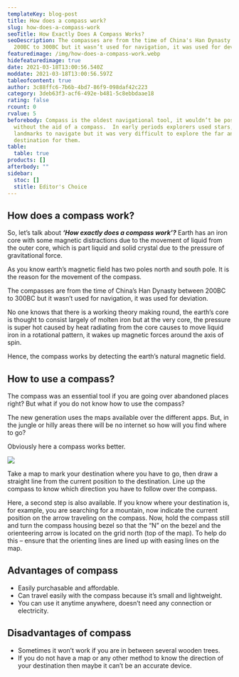 ```yaml
---
templateKey: blog-post
title: How does a compass work?
slug: how-does-a-compass-work
seoTitle: How Exactly Does A Compass Works?
seoDescription: The compasses are from the time of China's Han Dynasty between
  200BC to 300BC but it wasn’t used for navigation, it was used for deviation.
featuredimage: /img/how-does-a-compass-work.webp
hidefeaturedimage: true
date: 2021-03-18T13:00:56.540Z
moddate: 2021-03-18T13:00:56.597Z
tableofcontent: true
author: 3c88ffc6-7b6b-4bd7-86f9-098daf42c223
category: 3deb63f3-acf6-492e-b481-5c8ebbdaae18
rating: false
rcount: 0
rvalue: 5
beforebody: Compass is the oldest navigational tool, it wouldn’t be possible
  without the aid of a compass.  In early periods explorers used stars, sun, and
  landmarks to navigate but it was very difficult to explore the far and unknown
  destination for them.
table:
  table: true
products: []
afterbody: ""
sidebar:
  stoc: []
  stitle: Editor's Choice
---
```

## **How does a compass work?**

So, let’s talk about ***‘How exactly does a compass work’?*** Earth has an iron core with some magnetic distractions due to the movement of liquid from the outer core, which is part liquid and solid crystal due to the pressure of gravitational force.

As you know earth’s magnetic field has two poles north and south pole. It is the reason for the movement of the compass.

The compasses are from the time of China’s Han Dynasty between 200BC to 300BC but it wasn’t used for navigation, it was used for deviation.

No one knows that there is a working theory making round, the earth’s core is thought to consist largely of molten iron but at the very core, the pressure is super hot caused by heat radiating from the core causes to move liquid iron in a rotational pattern, it wakes up magnetic forces around the axis of spin.

Hence, the compass works by detecting the earth’s natural magnetic field.

## **How to use a compass?**

The compass was an essential tool if you are going over abandoned places right? But what if you do not know how to use the compass?

The new generation uses the maps available over the different apps. But, in the jungle or hilly areas there will be no internet so how will you find where to go?

Obviously here a compass works better. 

![](https://powertoolsdiy.com/wp-content/uploads/adventure-1850673_1280-1024x682.jpg)

Take a map to mark your destination where you have to go, then draw a straight line from the current position to the destination. Line up the compass to know which direction you have to follow over the compass.

Here, a second step is also available. If you know where your destination is, for example, you are searching for a mountain, now indicate the current position on the arrow traveling on the compass. Now, hold the compass still and turn the compass housing bezel so that the “N” on the bezel and the orienteering arrow is located on the grid north (top of the map). To help do this – ensure that the orienting lines are lined up with easing lines on the map.

## **Advantages of compass**

* Easily purchasable and affordable.
* Can travel easily with the compass because it’s small and lightweight.
* You can use it anytime anywhere, doesn’t need any connection or electricity.

## **Disadvantages of compass**

* Sometimes it won’t work if you are in between several wooden trees.
* If you do not have a map or any other method to know the direction of your destination then maybe it can’t be an accurate device.